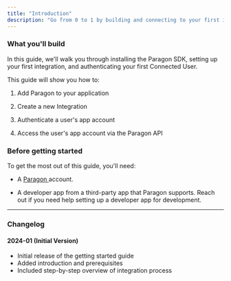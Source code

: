 ```yaml
---
title: "Introduction"
description: "Go from 0 to 1 by building and connecting to your first integration on Paragon"
---
```


### What you'll build

In this guide, we'll walk you through installing the Paragon SDK, setting up your first integration, and authenticating your first Connected User.

This guide will show you how to:

1. Add Paragon to your application

2. Create a new Integration

3. Authenticate a user's app account

4. Access the user's app account via the Paragon API

### Before getting started

To get the most out of this guide, you'll need:

* A [Paragon ](https://app.useparagon.com/signup)account.

* A developer app from a third-party app that Paragon supports. Reach out if you need help setting up a developer app for development.

---

### Changelog

#### 2024-01 (Initial Version)
- Initial release of the getting started guide
- Added introduction and prerequisites
- Included step-by-step overview of integration process